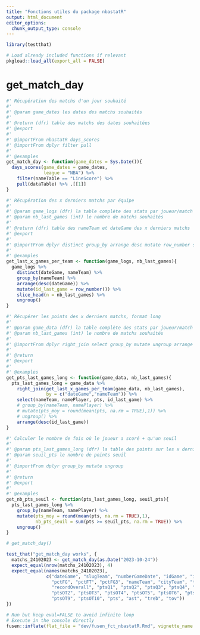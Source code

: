 ```yaml
---
title: "Fonctions utiles du package nbastatR"
output: html_document
editor_options: 
  chunk_output_type: console
---
```


```r
library(testthat)
```

```r
# Load already included functions if relevant
pkgload::load_all(export_all = FALSE)
```

# get_match_day

```r
#' Récupération des matchs d'un jour souhaité
#'
#' @param game_dates les dates des matchs souhaités
#'
#' @return (dfr) table des matchs des dates souhaitées
#' @export
#' 
#' @importFrom nbastatR days_scores
#' @importFrom dplyr filter pull
#'
#' @examples
get_match_day <- function(game_dates = Sys.Date()){
  days_scores(game_dates = game_dates, 
              league = "NBA") %>%
    filter(nameTable == "LineScore") %>%
    pull(dataTable) %>% .[[1]]
}

#' Récupération des x derniers matchs par équipe
#'
#' @param game_logs (dfr) la table complète des stats par joueur/match
#' @param nb_last_games (int) le nombre de matchs souhaités
#'
#' @return (dfr) table des nameTeam et dateGame des x derniers matchs
#' @export
#' 
#' @importFrom dplyr distinct group_by arrange desc mutate row_number slice_head ungroup
#'
#' @examples
get_last_x_games_per_team <- function(game_logs, nb_last_games){
  game_logs %>%
    distinct(dateGame, nameTeam) %>%
    group_by(nameTeam) %>%
    arrange(desc(dateGame)) %>%
    mutate(id_last_game = row_number()) %>%
    slice_head(n = nb_last_games) %>%
    ungroup()
}

#' Récupérer les points des x derniers matchs, format long
#'
#' @param game_data (dfr) la table complète des stats par joueur/match
#' @param nb_last_games (int) le nombre de matchs souhaités
#' 
#' @importFrom dplyr right_join select group_by mutate ungroup arrange desc
#'
#' @return
#' @export
#'
#' @examples
get_pts_last_games_long <- function(game_data, nb_last_games){
  pts_last_games_long = game_data %>%
    right_join(get_last_x_games_per_team(game_data, nb_last_games),
               by = c("dateGame","nameTeam")) %>%
    select(nameTeam, namePlayer, pts, id_last_game) %>%
    # group_by(nameTeam, namePlayer) %>% 
    # mutate(pts_moy = round(mean(pts, na.rm = TRUE),1)) %>% 
    # ungroup() %>%
    arrange(desc(id_last_game))
}

#' Calculer le nombre de fois où le joueur a scoré + qu'un seuil
#'
#' @param pts_last_games_long (dfr) la table des points sur les x derniers matchs au format long
#' @param seuil_pts le nombre de points seuil
#' 
#' @importFrom dplyr group_by mutate ungroup
#'
#' @return
#' @export
#'
#' @examples
get_nb_pts_seuil <- function(pts_last_games_long, seuil_pts){
  pts_last_games_long %>%
    group_by(nameTeam, namePlayer) %>%
    mutate(pts_moy = round(mean(pts, na.rm = TRUE),1),
           nb_pts_seuil = sum(pts >= seuil_pts, na.rm = TRUE)) %>%
    ungroup()
}
```

```r
# get_match_day()
```

```r
test_that("get_match_day works", {
  matchs_24102023 <- get_match_day(as.Date("2023-10-24"))
  expect_equal(nrow(matchs_24102023), 4)
  expect_equal(names(matchs_24102023), 
               c("dateGame", "slugTeam", "numberGameDate", "idGame", "idTeam", 
                 "pctFG", "pctFT", "pctFG3", "nameTeam", "cityTeam", "teamName", 
                 "recordOverall", "ptsQ1", "ptsQ2", "ptsQ3", "ptsQ4", "ptsOT1", 
                 "ptsOT2", "ptsOT3", "ptsOT4", "ptsOT5", "ptsOT6", "ptsOT7", "ptsOT8", 
                 "ptsOT9", "ptsOT10", "pts", "ast", "treb", "tov"))
})
```


```r
# Run but keep eval=FALSE to avoid infinite loop
# Execute in the console directly
fusen::inflate(flat_file = "dev/fusen_fct_nbastatR.Rmd", vignette_name = "Go further")
```

